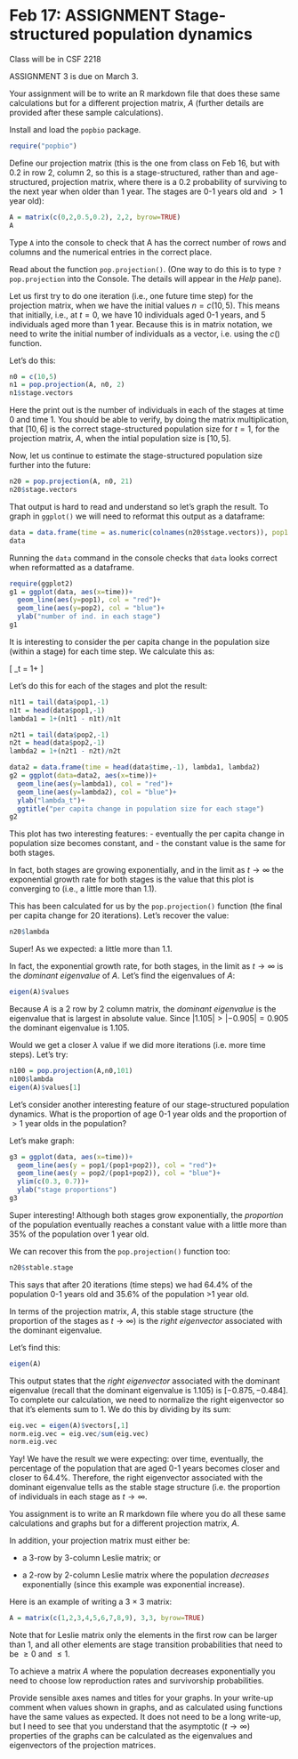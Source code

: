 # Feb 17: **ASSIGNMENT** Stage-structured population dynamics

Class will be in CSF 2218

ASSIGNMENT 3 is due on March 3.

Your assignment will be to write an R markdown file that does these same calculations but for a different projection matrix, $A$ (further details are provided after these sample calculations).

Install and load the `popbio` package.

```r
require("popbio")
```

Define our projection matrix (this is the one from class on Feb 16, but with 0.2 in row 2, column 2, so this is a stage-structured, rather than and age-structured, projection matrix, where there is a 0.2 probability of surviving to the next year when older than 1 year. The stages are 0-1 years old and $>1$ year old):
```r
A = matrix(c(0,2,0.5,0.2), 2,2, byrow=TRUE)
A
```

Type `A` into the console to check that A has the correct number of rows and columns and the numerical entries in the correct place.

Read about the function `pop.projection()`. (One way to do this is to type `?pop.projection` into the Console. The details will appear in the _Help_ pane).

Let us first try to do one iteration (i.e., one future time step) for the projection matrix, when we have the initial values $n = c(10,5)$. This means that initially, i.e., at $t=0$, we have 10 individuals aged 0-1 years, and 5 individuals aged more than 1 year. Because this is in matrix notation, we need to write the initial number of individuals as a vector, i.e. using the $c()$ function.

Let's do this:

```r
n0 = c(10,5)
n1 = pop.projection(A, n0, 2)
n1$stage.vectors
```

Here the print out is the number of individuals in each of the stages at time 0 and time 1. You should be able to verify, by doing the matrix multiplication, that $[10, 6]$ is the correct stage-structured population size for $t=1$, for the projection matrix, $A$, when the intial population size is $[10,5]$.

Now, let us continue to estimate the stage-structured population size further into the future:

```r
n20 = pop.projection(A, n0, 21)
n20$stage.vectors
```
That output is hard to read and understand so let's graph the result. To graph in `ggplot()` we will need to reformat this output as a dataframe:

```r
data = data.frame(time = as.numeric(colnames(n20$stage.vectors)), pop1 = n20$stage.vectors[1,], pop2 = n20$stage.vectors[2,])
data
```

Running the `data` command in the console checks that `data` looks correct when reformatted as a dataframe.

```r
require(ggplot2)
g1 = ggplot(data, aes(x=time))+
  geom_line(aes(y=pop1), col = "red")+
  geom_line(aes(y=pop2), col = "blue")+
  ylab("number of ind. in each stage")
g1
```

It is interesting to consider the per capita change in the population size (within a stage) for each time step. We calculate this as:

\[ \lambda_t = 1+\frac{N_{i,t+1} - N_{i,t}}{N_{i,t}} \qquad \mbox{for $t= \{0, 1, \dots, T-1\}$.} \]

Let's do this for each of the stages and plot the result:

```r
n1t1 = tail(data$pop1,-1)
n1t = head(data$pop1,-1)
lambda1 = 1+(n1t1 - n1t)/n1t

n2t1 = tail(data$pop2,-1)
n2t = head(data$pop2,-1)
lambda2 = 1+(n2t1 - n2t)/n2t

data2 = data.frame(time = head(data$time,-1), lambda1, lambda2)
g2 = ggplot(data=data2, aes(x=time))+
  geom_line(aes(y=lambda1), col = "red")+
  geom_line(aes(y=lambda2), col = "blue")+
  ylab("lambda_t")+
  ggtitle("per capita change in population size for each stage")
g2
```

This plot has two interesting features:
- eventually the per capita change in population size becomes constant, and
- the constant value is the same for both stages.

In fact, both stages are growing exponentially, and in the limit as $t\to \infty$ the exponential growth rate for both stages is the value that this plot is converging to (i.e., a little more than 1.1).

This has been calculated for us by the `pop.projection()` function (the final per capita change for 20 iterations). Let's recover the value:

```r
n20$lambda
```
Super! As we expected: a little more than 1.1.

In fact, the exponential growth rate, for both stages, in the limit as $t \to \infty$ is the _dominant eigenvalue_ of $A$. Let's find the eigenvalues of $A$:

```r
eigen(A)$values
```

Because $A$ is a 2 row by 2 column matrix, the _dominant eigenvalue_ is the eigenvalue that is largest in absolute value. Since $|1.105| > |-0.905| = 0.905$ the dominant eigenvalue is $1.105$.

Would we get a closer $\lambda$ value if we did more iterations (i.e. more time steps). Let's try:

```r
n100 = pop.projection(A,n0,101)
n100$lambda
eigen(A)$values[1]
```

Let's consider another interesting feature of our stage-structured population dynamics. What is the proportion of age 0-1 year olds and the proportion of $>1$ year olds in the population?

Let's make graph:

```r
g3 = ggplot(data, aes(x=time))+
  geom_line(aes(y = pop1/(pop1+pop2)), col = "red")+
  geom_line(aes(y = pop2/(pop1+pop2)), col = "blue")+
  ylim(c(0.3, 0.7))+
  ylab("stage proportions")
g3
```

Super interesting! Although both stages grow exponentially, the _proportion_ of the population eventually reaches a constant value with a little more than 35% of the population over 1 year old.

We can recover this from the `pop.projection()` function too:

```r
n20$stable.stage
```
This says that after 20 iterations (time steps) we had 64.4% of the population 0-1 years old and 35.6% of the population >1 year old.

In terms of the projection matrix, $A$, this stable stage structure (the proportion of the stages as $t \to \infty$) is the _right eigenvector_ associated with the dominant eigenvalue.

Let's find this:

```r
eigen(A)
```

This output states that the _right eigenvector_ associated with the dominant eigenvalue (recall that the dominant eigenvalue is 1.105) is $[-0.875, -0.484]$. To complete our calculation, we need to normalize the right eigenvector so that it's elements sum to 1. We do this by dividing by its sum:

```r
eig.vec = eigen(A)$vectors[,1]
norm.eig.vec = eig.vec/sum(eig.vec)
norm.eig.vec
```

Yay! We have the result we were expecting: over time, eventually, the percentage of the population that are aged 0-1 years becomes closer and closer to 64.4%. Therefore, the right eigenvector associated with the dominant eigenvalue tells as the stable stage structure (i.e. the proportion of individuals in each stage as $t \to \infty$.

\subection{Assignment 3}
You assignment is to write an R markdown file where you do all these same calculations and graphs but for a different projection matrix, $A$.

In addition, your projection matrix must either be:

- a 3-row by 3-column Leslie matrix; or

- a 2-row by 2-column Leslie matrix where the population
_decreases_ exponentially (since this example was exponential increase).

Here is an example of writing a 3 $\times$ 3 matrix:

```r
A = matrix(c(1,2,3,4,5,6,7,8,9), 3,3, byrow=TRUE)
```

Note that for Leslie matrix only the elements in the first row can be larger than 1, and all other elements are stage transition probabilities that need to be $\geq 0$ and $\leq 1$.

To achieve a matrix $A$ where the population decreases exponentially you need to choose low reproduction rates and survivorship probabilities.

Provide sensible axes names and titles for your graphs. In your write-up comment when values shown in graphs, and as calculated using functions have the same values as expected. It does not need to be a long write-up, but I need to see that you understand that the asymptotic ($t\to \infty$) properties of the graphs can be calculated as the eigenvalues and eigenvectors of the projection matrices.